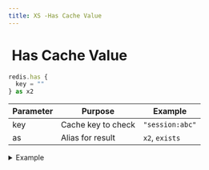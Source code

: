 ```yaml
---
title: XS -Has Cache Value
---
```


# <img src="../assets/docuBadge (11).png" alt="" data-size="line" /> Has Cache Value <a href="#xs-has-cache-value" id="xs-has-cache-value"></a>

```javascript
redis.has {
  key = ""
} as x2
```

| Parameter | Purpose            | Example         |
| --------- | ------------------ | --------------- |
| key       | Cache key to check | `"session:abc"` |
| as        | Alias for result   | `x2`, `exists`  |

<details>

<summary>Example</summary>

```javascript
redis.has {
  key = "session:"|add:$session.id
} as session_exists
```

* Checks if key exists in cache
* Returns boolean

</details>

